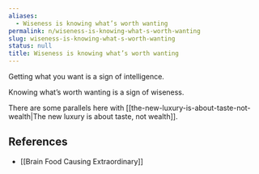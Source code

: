 ```yaml
---
aliases:
  - Wiseness is knowing what’s worth wanting
permalink: n/wiseness-is-knowing-what-s-worth-wanting
slug: wiseness-is-knowing-what-s-worth-wanting
status: null
title: Wiseness is knowing what’s worth wanting
---
```

Getting what you want is a sign of intelligence.

Knowing what’s worth wanting is a sign of wiseness.

There are some parallels here with [[the-new-luxury-is-about-taste-not-wealth|The new luxury is about taste, not wealth]].

## References

- [[Brain Food Causing Extraordinary]]
